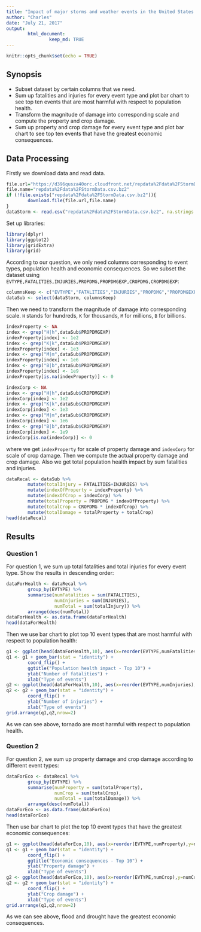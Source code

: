 ```yaml
---
title: "Impact of major storms and weather events in the United States analysis"
author: "Charles"
date: "July 21, 2017"
output: 
        html_document:
                keep_md: TRUE
---
```


```r
knitr::opts_chunk$set(echo = TRUE)
```

## Synopsis
- Subset dataset by certain columns that we need.
- Sum up fatalities and injuries for every event type and plot bar chart to see
top ten events that are most harmful with respect to population health.
- Transform the magnitude of damage into corresponding scale and compute the property
and crop damage.
- Sum up property and crop damage for every event type and plot bar chart to see
top ten events that have the greatest economic consequences.

## Data Processing
Firstly we download data and read data.

```r
file.url="https://d396qusza40orc.cloudfront.net/repdata%2Fdata%2FStormData.csv.bz2"
file.name="repdata%2Fdata%2FStormData.csv.bz2"
if (!file.exists("repdata%2Fdata%2FStormData.csv.bz2")){
        download.file(file.url,file.name)
}
dataStorm <- read.csv("repdata%2Fdata%2FStormData.csv.bz2", na.strings = "NA")
```

Set up libraries:
```r
library(dplyr)
library(ggplot2)
library(gridExtra)
library(grid)
```

According to our question, we only need columns corresponding to event types,
population health and economic consequences.
So we subset the dataset using `EVTYPE,FATALITIES,INJURIES,PROPDMG,PROPDMGEXP,CROPDMG,CROPDMGEXP`:

```r
columnsKeep <- c("EVTYPE","FATALITIES","INJURIES","PROPDMG","PROPDMGEXP","CROPDMG","CROPDMGEXP")
dataSub <- select(dataStorm, columnsKeep)
```

Then we need to transform the magnitude of damage into corresponding scale.
`H` stands for hundreds, `K` for thousands, `M` for millions, `B` for billions.

```r
indexProperty <- NA
index <- grep("H|h",dataSub$PROPDMGEXP)
indexProperty[index] <- 1e2
index <- grep("K|k",dataSub$PROPDMGEXP)
indexProperty[index] <- 1e3
index <- grep("M|m",dataSub$PROPDMGEXP)
indexProperty[index] <- 1e6
index <- grep("B|b",dataSub$PROPDMGEXP)
indexProperty[index] <- 1e9
indexProperty[is.na(indexProperty)] <- 0

indexCorp <- NA
index <- grep("H|h",dataSub$CROPDMGEXP)
indexCorp[index] <- 1e2
index <- grep("K|k",dataSub$CROPDMGEXP)
indexCorp[index] <- 1e3
index <- grep("M|m",dataSub$CROPDMGEXP)
indexCorp[index] <- 1e6
index <- grep("B|b",dataSub$CROPDMGEXP)
indexCorp[index] <- 1e9
indexCorp[is.na(indexCorp)] <- 0
```

where we get `indexProperty` for scale of property damage and
`indexCorp` for scale of crop damage.
Then we compute the actual property damage and crop damage.
Also we get total population health impact by sum fatalities and injuries.

```r
dataRecal <- dataSub %>%
        mutate(totalInjury = FATALITIES+INJURIES) %>%
        mutate(indexOfProperty = indexProperty) %>%
        mutate(indexOfCrop = indexCorp) %>%
        mutate(totalProperty = PROPDMG * indexOfProperty) %>%
        mutate(totalCrop = CROPDMG * indexOfCrop) %>%
        mutate(totalDamage = totalProperty + totalCrop)
head(dataRecal)
```

## Results
### Question 1
For question 1, we sum up total fatalities and total injuries for every event type.
Show the results in descending order:

```r
dataForHealth <- dataRecal %>%
        group_by(EVTYPE) %>%
        summarise(numFatalities = sum(FATALITIES),
                  numInjuries = sum(INJURIES),
                  numTotal = sum(totalInjury)) %>%
        arrange(desc(numTotal))
dataForHealth <- as.data.frame(dataForHealth)
head(dataForHealth)
```

Then we use bar chart to plot top 10 event types that are most harmful with respect 
to population health:

```r
g1 <- ggplot(head(dataForHealth,10), aes(x=reorder(EVTYPE,numFatalities),y=numFatalities))
q1 <- g1 + geom_bar(stat = "identity") +
        coord_flip() +
        ggtitle("Population health impact - Top 10") +
        ylab("Number of fatalities") +
        xlab("Type of events")
g2 <- ggplot(head(dataForHealth,10), aes(x=reorder(EVTYPE,numInjuries),y=numInjuries))
q2 <- g2 + geom_bar(stat = "identity") +
        coord_flip() +
        ylab("Number of injuries") +
        xlab("Type of events")
grid.arrange(q1,q2,nrow=2)
```

As we can see above, tornado are most harmful with respect to population health.

### Question 2
For question 2, we sum up property damage and crop damage according to different event
types:

```r
dataForEco <- dataRecal %>%
        group_by(EVTYPE) %>%
        summarise(numProperty = sum(totalProperty),
                  numCrop = sum(totalCrop),
                  numTotal = sum(totalDamage)) %>%
        arrange(desc(numTotal))
dataForEco <- as.data.frame(dataForEco)
head(dataForEco)
```

Then use bar chart to plot the top 10 event types that have the greatest economic 
consequences:
```r
g1 <- ggplot(head(dataForEco,10), aes(x=reorder(EVTYPE,numProperty),y=numProperty))
q1 <- g1 + geom_bar(stat = "identity") +
        coord_flip() +
        ggtitle("Economic consequences - Top 10") +
        ylab("Property damage") +
        xlab("Type of events")
g2 <- ggplot(head(dataForEco,10), aes(x=reorder(EVTYPE,numCrop),y=numCrop))
q2 <- g2 + geom_bar(stat = "identity") +
        coord_flip() +
        ylab("Crop damage") +
        xlab("Type of events")
grid.arrange(q1,q2,nrow=2)
```

As we can see above, flood and drought have the greatest economic consequences.



























